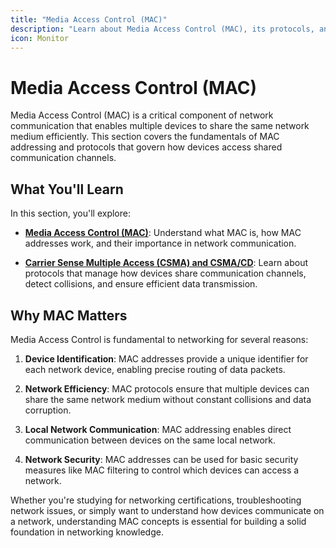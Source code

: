 ```yaml
---
title: "Media Access Control (MAC)"
description: "Learn about Media Access Control (MAC), its protocols, and how devices share network resources"
icon: Monitor
---
```


# Media Access Control (MAC)

Media Access Control (MAC) is a critical component of network communication that enables multiple devices to share the same network medium efficiently. This section covers the fundamentals of MAC addressing and protocols that govern how devices access shared communication channels.

## What You'll Learn

In this section, you'll explore:

- **[Media Access Control (MAC)](/docs/mac/mac)**: Understand what MAC is, how MAC addresses work, and their importance in network communication.

- **[Carrier Sense Multiple Access (CSMA) and CSMA/CD](/docs/mac/csma)**: Learn about protocols that manage how devices share communication channels, detect collisions, and ensure efficient data transmission.

## Why MAC Matters

Media Access Control is fundamental to networking for several reasons:

1. **Device Identification**: MAC addresses provide a unique identifier for each network device, enabling precise routing of data packets.

2. **Network Efficiency**: MAC protocols ensure that multiple devices can share the same network medium without constant collisions and data corruption.

3. **Local Network Communication**: MAC addressing enables direct communication between devices on the same local network.

4. **Network Security**: MAC addresses can be used for basic security measures like MAC filtering to control which devices can access a network.

Whether you're studying for networking certifications, troubleshooting network issues, or simply want to understand how devices communicate on a network, understanding MAC concepts is essential for building a solid foundation in networking knowledge.

